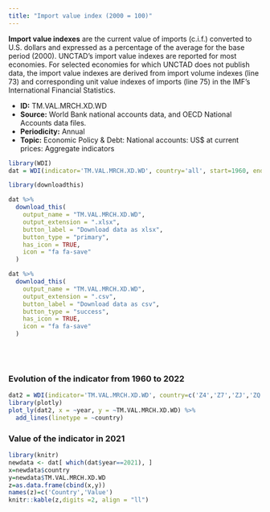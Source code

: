 ```yaml
---
title: "Import value index (2000 = 100)"
---
```



**Import value indexes** are the current value of imports (c.i.f.) converted to U.S. dollars and expressed as a percentage of the average for the base period (2000). UNCTAD's import value indexes are reported for most economies. For selected economies for which UNCTAD does not publish data, the import value indexes are derived from import volume indexes (line 73) and corresponding unit value indexes of imports (line 75) in the IMF's International Financial Statistics.

* **ID:** TM.VAL.MRCH.XD.WD
* **Source:** World Bank national accounts data, and OECD National Accounts data files.
* **Periodicity:** Annual
* **Topic:** Economic Policy & Debt: National accounts: US$ at current prices: Aggregate indicators

```r
library(WDI)
dat = WDI(indicator='TM.VAL.MRCH.XD.WD', country='all', start=1960, end=2022)

library(downloadthis)

dat %>%
  download_this(
    output_name = "TM.VAL.MRCH.XD.WD",
    output_extension = ".xlsx",
    button_label = "Download data as xlsx",
    button_type = "primary",
    has_icon = TRUE,
    icon = "fa fa-save"
  )

dat %>%
  download_this(
    output_name = "TM.VAL.MRCH.XD.WD",
    output_extension = ".csv",
    button_label = "Download data as csv",
    button_type = "success",
    has_icon = TRUE,
    icon = "fa fa-save"
  )
```



<br>
<br>





### Evolution of the indicator from 1960 to 2022



```r
dat2 = WDI(indicator='TM.VAL.MRCH.XD.WD', country=c('Z4','Z7','ZJ','ZQ','XU','8S','ZG'), start=1960, end=2022)
library(plotly)
plot_ly(dat2, x = ~year, y = ~TM.VAL.MRCH.XD.WD) %>%
  add_lines(linetype = ~country)
```

### Value of the indicator in 2021


```r
library(knitr)
newdata <- dat[ which(dat$year==2021), ]
x=newdata$country
y=newdata$TM.VAL.MRCH.XD.WD
z=as.data.frame(cbind(x,y))
names(z)=c('Country','Value')
knitr::kable(z,digits =2, align = "ll")
```